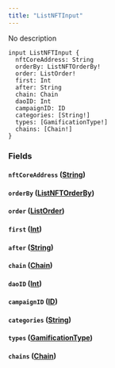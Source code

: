 ```yaml
---
title: "ListNFTInput"
---
```


No description

```
input ListNFTInput {
  nftCoreAddress: String
  orderBy: ListNFTOrderBy!
  order: ListOrder!
  first: Int
  after: String
  chain: Chain
  daoID: Int
  campaignID: ID
  categories: [String!]
  types: [GamificationType!]
  chains: [Chain!]
}

```

### Fields[](#fields "Direct link to heading")

#### `nftCoreAddress` ([String](/developer/graphql-api/references/scalars/string))[](#nftcoreaddress-string "Direct link to heading")

#### `orderBy` ([ListNFTOrderBy](/developer/graphql-api/references/enums/list-nftorder-by))[](#orderby-listnftorderby "Direct link to heading")

#### `order` ([ListOrder](/developer/graphql-api/references/enums/list-order))[](#order-listorder "Direct link to heading")

#### `first` ([Int](/developer/graphql-api/references/scalars/int))[](#first-int "Direct link to heading")

#### `after` ([String](/developer/graphql-api/references/scalars/string))[](#after-string "Direct link to heading")

#### `chain` ([Chain](/developer/graphql-api/references/enums/chain))[](#chain-chain "Direct link to heading")

#### `daoID` ([Int](/developer/graphql-api/references/scalars/int))[](#daoid-int "Direct link to heading")

#### `campaignID` ([ID](/developer/graphql-api/references/scalars/id))[](#campaignid-id "Direct link to heading")

#### `categories` ([String](/developer/graphql-api/references/scalars/string))[](#categories-string "Direct link to heading")

#### `types` ([GamificationType](/developer/graphql-api/references/enums/gamification-type))[](#types-gamificationtype "Direct link to heading")

#### `chains` ([Chain](/developer/graphql-api/references/enums/chain))[](#chains-chain "Direct link to heading")